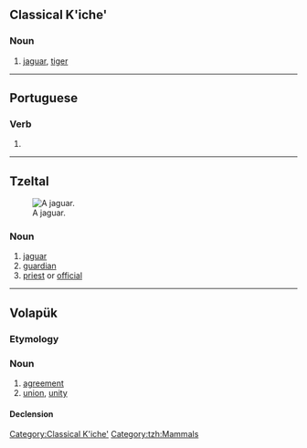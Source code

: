 {{also|bālam|bālām}}

==Classical K'iche'==

===Noun===
{{head|quc|noun}}

# {{lb|quc|Classical K'iche'|}} [[jaguar]], [[tiger]]

[[Category:Classical K'iche']]

----

==Portuguese==

===Verb===
{{head|pt|verb form}}

# {{pt-verb-form-of|balar}}

----

==Tzeltal==
[[Image:Standing jaguar.jpg|thumb|right|A jaguar.]]

===Noun===
{{head|tzh|noun}}

# [[jaguar]]
# [[guardian]]
# [[priest]] or [[official]]

[[Category:tzh:Mammals]]

----

==Volapük==

===Etymology===
{{suffix|bal|am|lang=vo}}

===Noun===
{{vo-noun}}

# [[agreement]]
# [[union]], [[unity]]

====Declension====
{{vo-decl-noun}}